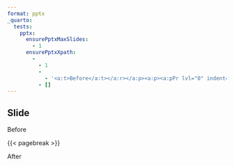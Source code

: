 ```yaml
---
format: pptx
_quarto:
  tests:
    pptx:
      ensurePptxMaxSlides:
        - 1
      ensurePptxXpath:
        - 
          - 1
          - 
            - '<a:t>Before</a:t></a:r></a:p><a:p><a:pPr lvl="0" indent="0" marL="0"><a:buNone /></a:pPr><a:r><a:rPr /><a:t>After</a:t>'
          - []
---
```


## Slide 

Before

{{< pagebreak >}}

After

